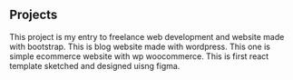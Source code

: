## Projects

<ProjectCard title="Business Portfolio" link="https://www.dindimastudio.com" bg="linear-gradient(to right, #009245 0%, #FCEE21 100%)">
This project is my entry to freelance web development and website made with bootstrap.
</ProjectCard>


<ProjectCard title="Wordpress Blog" link="https://www.whatmacha.com" bg="linear-gradient(to right, #662D8C 0%, #ED1E79 100%)">
This is blog website made with wordpress.
</ProjectCard>


<ProjectCard title="Ecommerce website" link="https://www.thewetroot.com" bg="linear-gradient(to right, #D4145A 0%, #FBB03B 100%)">
This one is simple ecommerce website with wp woocommerce.
</ProjectCard>

<ProjectCard title="React Template" link="https://serene-kowalevski-01c4a5.netlify.app/" bg="linear-gradient(to right, #D585FF 0%, #00FFEE 100%)">
This is first react template sketched and designed uisng figma.
</ProjectCard>
